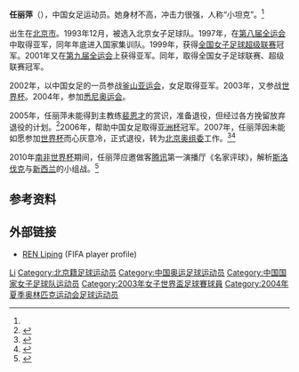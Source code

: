 {{Football player infobox |
| playername = 任丽萍<br />Ren Liping
| fullname = 任丽萍
| nickname = 小坦克
| height = {{Height|m=1.63}}
| dateofbirth = {{birth date and age|1978|10|21}}
| cityofbirth = [[北京市|北京市]]
| countryofbirth = {{CHN}} 
| currentclub = 已退役
| clubnumber = 
| position = [[后卫|后卫]]
| years1 = 1999-2007
| clubs1 =  北京城建队
| caps1  = 
| goals1 = 
| caps =    
| nationalyears = 1997-2007
| nationalteam = {{flagicon|China}}[[中国国家女子足球队|中国]]
| nationalcaps1 = 40
| nationalgoals1 = 12<ref name="ziliao">{{Cite web |url=http://sports.qq.com/a/20070116/000323.htm |title=任丽萍资料 |access-date=2014-05-04 |archive-date=2017-02-07 |archive-url=https://web.archive.org/web/20170207152630/http://sports.qq.com/a/20070116/000323.htm |dead-url=no }}</ref>
| manageryears = 
| managerclubs = 
| pcupdate =  2007年
| ntupdate = 2007年1月16日
}}
'''任丽萍'''（{{bd|1978年|10月21日|catIdx=R}}），中国女足运动员。她身材不高，冲击力很强，人称“小坦克”。<ref name="ziliao"/>

出生在[[北京市|北京市]]。1993年12月，被选入北京女子足球队。1997年，在[[第八届全运会|第八届全运会]]中取得亚军，同年年底进入国家集训队。1999年，获得[[全国女子足球超级联赛|全国女子足球超级联赛]]冠军。2001年又在[[第九届全运会|第九届全运会]]上获得亚军。同年，取得全国女子足球联赛、超级联赛冠军。

2002年，以中国女足的一员参战[[釜山亚运会|釜山亚运会]]，女足取得亚军。2003年，又参战[[世界杯|世界杯]]。2004年，参加[[悉尼奥运会|悉尼奥运会]]。

2005年，任丽萍未能得到主教练[[裴恩才|裴恩才]]的赏识，准备退役，但经过各方挽留放弃退役的计划。<ref>{{Cite web |url=http://sports.sina.com.cn/s/2005-09-01/0120650386s.shtml |title=裴恩才羊城选秀称没好苗子 任丽萍退役缘自落选女足 |accessdate=2014-05-04 |archive-date=2019-10-20 |archive-url=https://web.archive.org/web/20191020045618/http://sports.sina.com.cn/s/2005-09-01/0120650386s.shtml |dead-url=no }}</ref>2006年，帮助中国女足取得[[亚洲杯|亚洲杯]]冠军。2007年，任丽萍因未能如愿参加[[世界杯|世界杯]]而心灰意冷，正式退役，转为[[北京奥组委|北京奥组委]]工作。<ref>{{Cite web |url=http://sports.163.com/07/0815/18/3LV4O60F00051C8O.html |title=无缘世界杯心灰意冷 老将任丽萍退役让人惋惜 |accessdate=2014-05-04 |archive-date=2019-10-20 |archive-url=https://web.archive.org/web/20191020011652/http://sports.163.com/07/0815/18/3LV4O60F00051C8O.html |dead-url=no }}</ref><ref>{{Cite web |url=http://sports.sina.com.cn/c/2007-08-16/08053106843.shtml |title=任丽萍退役转为奥组委工作 坦言要搞好奥运报答国家 |accessdate=2014-05-04 |archive-date=2019-10-24 |archive-url=https://web.archive.org/web/20191024081136/http://sports.sina.com.cn/c/2007-08-16/08053106843.shtml |dead-url=no }}</ref>

2010年[[南非世界杯|南非世界杯]]期间，任丽萍应邀做客[[腾讯|腾讯]]第一演播厅《名家评球》，解析[[斯洛伐克|斯洛伐克]]与[[新西兰|新西兰]]的小组战。<ref>{{Cite web |url=http://worldcup.qq.com/a/20100615/004731.htm |title=实录：任丽萍做客名家评球 补时绝杀新军憾平 |accessdate=2014-05-04 |archive-date=2020-11-24 |archive-url=https://web.archive.org/web/20201124234609/https://worldcup.qq.com/a/20100615/004731.htm |dead-url=no }}</ref>

== 参考资料 ==
{{reflist}}

== 外部链接 ==
* [http://www.fifa.com/worldfootball/statisticsandrecords/players/player=199066/index.html REN Liping] {{Wayback|url=http://www.fifa.com/worldfootball/statisticsandrecords/players/player=199066/index.html |date=20140504071120 }}(FIFA player profile)

{{2003年女足世界杯中国队参赛名单}}
{{2004年奥运会女子足球中国参赛名单}}
{{2006年亚足联女子亚洲杯中国队参赛名单}}

{{Authority control}}
{{DEFAULTSORT:Ren Liping}}
[[Category:任姓|Li]]
[[Category:北京籍足球运动员|Category:北京籍足球运动员]]
[[Category:中国奥运足球运动员|Category:中国奥运足球运动员]]
[[Category:中国国家女子足球队运动员|Category:中国国家女子足球队运动员]]
[[Category:2003年女子世界盃足球賽球員|Category:2003年女子世界盃足球賽球員]]
[[Category:2004年夏季奥林匹克运动会足球运动员|Category:2004年夏季奥林匹克运动会足球运动员]]